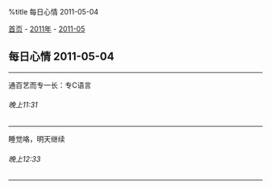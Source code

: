 %title 每日心情 2011-05-04

[[../../../index|首页]] - [[../index|2011年]] - [[index|2011-05]]
==每日心情 2011-05-04==
----
通百艺而专一长：专C语言
======晚上11:31======
----
睡觉咯，明天继续
======晚上12:33======
----
